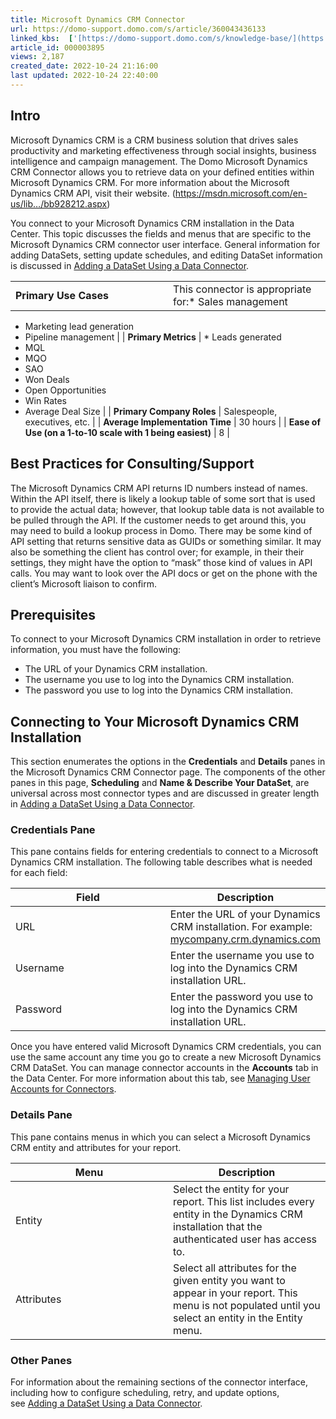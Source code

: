 ```yaml
---
title: Microsoft Dynamics CRM Connector
url: https://domo-support.domo.com/s/article/360043436133
linked_kbs:  ['[https://domo-support.domo.com/s/knowledge-base/](https://domo-support.domo.com/s/knowledge-base/)', '[https://domo-support.domo.com/s/](https://domo-support.domo.com/s/)', '[https://domo-support.domo.com/s/topic/0TO5w000000ZammGAC](https://domo-support.domo.com/s/topic/0TO5w000000ZammGAC)', '[https://domo-support.domo.com/s/topic/0TO5w000000ZanLGAS](https://domo-support.domo.com/s/topic/0TO5w000000ZanLGAS)', '[https://domo-support.domo.com/s/topic/0TO5w000000ZaojGAC](https://domo-support.domo.com/s/topic/0TO5w000000ZaojGAC)', '[https://domo-support.domo.com/s/article/360042926274](https://domo-support.domo.com/s/article/360042926274)', '[https://domo-support.domo.com/s/article/360042926054](https://domo-support.domo.com/s/article/360042926054)', '[https://domo-support.domo.com/s/article/360043436133](https://domo-support.domo.com/s/article/360043436133)', '[https://domo-support.domo.com/s/topic/0TO5w000000ZaojGAC/database-connectors](https://domo-support.domo.com/s/topic/0TO5w000000ZaojGAC/database-connectors)', '[https://domo-support.domo.com/s/article/360043429933](https://domo-support.domo.com/s/article/360043429933)', '[https://domo-support.domo.com/s/article/360043429953](https://domo-support.domo.com/s/article/360043429953)', '[https://domo-support.domo.com/s/article/360042925494](https://domo-support.domo.com/s/article/360042925494)', '[https://domo-support.domo.com/s/article/4408174643607](https://domo-support.domo.com/s/article/4408174643607)', '[https://domo-support.domo.com/s/article/360043429913](https://domo-support.domo.com/s/article/360043429913)', '[https://domo-support.domo.com/s/login/](https://domo-support.domo.com/s/login/)']
article_id: 000003895
views: 2,187
created_date: 2022-10-24 21:16:00
last updated: 2022-10-24 22:40:00
---
```




Intro
-----


Microsoft Dynamics CRM is a CRM business solution that drives sales productivity and marketing effectiveness through social insights, business intelligence and campaign management. The Domo Microsoft Dynamics CRM Connector allows you to retrieve data on your defined entities within Microsoft Dynamics CRM. For more information about the Microsoft Dynamics CRM API, visit their website. ([https://msdn.microsoft.com/en-us/lib.../bb928212.aspx](https://msdn.microsoft.com/en-us/library/bb928212.aspx "https://msdn.microsoft.com/en-us/library/bb928212.aspx"))


You connect to your Microsoft Dynamics CRM installation in the Data Center. This topic discusses the fields and menus that are specific to the Microsoft Dynamics CRM connector user interface. General information for adding DataSets, setting update schedules, and editing DataSet information is discussed in [Adding a DataSet Using a Data Connector](/s/article/360042926274).




|  |  |
| --- | --- |
| **Primary Use Cases** | This connector is appropriate for:* Sales management
* Marketing lead generation
* Pipeline management
 |
| **Primary Metrics** | * Leads generated
* MQL
* MQO
* SAO
* Won Deals
* Open Opportunities
* Win Rates
* Average Deal Size
 |
| **Primary Company Roles** | Salespeople, executives, etc. |
| **Average Implementation Time** | 30 hours |
| **Ease of Use (on a 1-to-10 scale with 1 being easiest)** | 8 |


Best Practices for Consulting/Support
-------------------------------------


The Microsoft Dynamics CRM API returns ID numbers instead of names. Within the API itself, there is likely a lookup table of some sort that is used to provide the actual data; however, that lookup table data is not available to be pulled through the API. If the customer needs to get around this, you may need to build a lookup process in Domo. There may be some kind of API setting that returns sensitive data as GUIDs or something similar. It may also be something the client has control over; for example, in their their settings, they might have the option to "mask" those kind of values in API calls. You may want to look over the API docs or get on the phone with the client's Microsoft liaison to confirm.


Prerequisites
-------------


To connect to your Microsoft Dynamics CRM installation in order to retrieve information, you must have the following:


* The URL of your Dynamics CRM installation.
* The username you use to log into the Dynamics CRM installation.
* The password you use to log into the Dynamics CRM installation.


Connecting to Your Microsoft Dynamics CRM Installation
------------------------------------------------------


This section enumerates the options in the **Credentials** and **Details** panes in the Microsoft Dynamics CRM Connector page. The components of the other panes in this page, **Scheduling** and **Name & Describe Your DataSet**, are universal across most connector types and are discussed in greater length in [Adding a DataSet Using a Data Connector](/s/article/360042926274 "Adding a DataSet Using a Data Connector").


### Credentials Pane


This pane contains fields for entering credentials to connect to a Microsoft Dynamics CRM installation. The following table describes what is needed for each field:  




| Field | Description |
| --- | --- |
| URL | Enter the URL of your Dynamics CRM installation. For example: [mycompany.crm.dynamics.com](http://mycompany.crm.dynamics.com) |
| Username | Enter the username you use to log into the Dynamics CRM installation URL. |
| Password | Enter the password you use to log into the Dynamics CRM installation URL. |


Once you have entered valid Microsoft Dynamics CRM credentials, you can use the same account any time you go to create a new Microsoft Dynamics CRM DataSet. You can manage connector accounts in the **Accounts** tab in the Data Center. For more information about this tab, see [Managing User Accounts for Connectors](/s/article/360042926054 "Managing User Accounts for Connectors").


### Details Pane


This pane contains menus in which you can select a Microsoft Dynamics CRM entity and attributes for your report.




| Menu | Description |
| --- | --- |
| Entity | Select the entity for your report. This list includes every entity in the Dynamics CRM installation that the authenticated user has access to. |
| Attributes | Select all attributes for the given entity you want to appear in your report. This menu is not populated until you select an entity in the Entity menu. |



### Other Panes


For information about the remaining sections of the connector interface, including how to configure scheduling, retry, and update options, see [Adding a DataSet Using a Data Connector](/s/article/360042926274).


